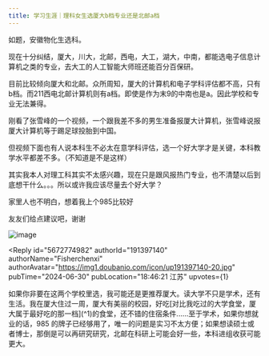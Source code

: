 ```yaml
---
title: 学习生涯｜理科女生选厦大b档专业还是北邮a档
---
```



<Forum groupName="00后人生研究室" groupUrl="https://www.douban.com/group/739053/" archivedAt="2025-05-16T14:18:29.470Z">
  <Post
    id="308070819"
    title="学习生涯｜理科女生选厦大b档专业还是北邮a档"
    url="https://www.douban.com/group/topic/308070819/?_spm_id=MjUzMDIwNjYw"
    pubTime="2024-07-12"
    highlightUserId="191397140"
  >
如题，安徽物化生选科。

现在十分纠结，厦大，川大，北邮，西电，大工，湖大，中南，都能选电子信息计算机之类的专业，去大工的人工智能大师班还能百分百保研。

目前比较倾向厦大和北邮。众所周知，厦大的计算机和电子学科评估都不高，只有b档。而211西电北邮计算机则有a档。即使是作为末9的中南也是a。因此学校和专业无法兼得。

刚看了张雪峰的一个视频，一个跟我差不多的男生准备报厦大计算机，张雪峰说报厦大计算机等于踢足球投胎到中国。

但视频下面也有人说本科生不必太在意学科评估，选一个好大学才是关键，本科教学水平都差不多。（不知道是不是这样）

其实我本人对理工科其实不太感兴趣，现在只是跟风报热门专业，也不清楚以后到底想干什么。。。所以或许我应该尽量去个好大学？

家里人也不明白，想着我上个985比较好

友友们给点建议吧，谢谢

![image](https://img3.doubanio.com/view/group_topic/l/public/p654830263.webp)

<Reply
  id="5672774982"
  authorId="191397140"
  authorName="Fisherchenxi"
  authorAvatar="https://img1.doubanio.com/icon/up191397140-20.jpg"
  pubTime="2024-06-30"
  pubLocation="18:46:21 江苏"
  upvotes={1}
>
如果你非要在这两个学校里选，我可能还是更推荐厦大。读大学不只是学术，还有生活。我在厦大住过一周，厦大有美丽的校园，好吃\[对比我吃过的大学食堂，厦大属于最好吃的那一档\](\^1)的食堂，还不错的住宿条件......至于学术，如果你想就业的话，985
的牌子已经够用了，唯一的问题是实习不太方便；如果想读硕士或者博士，那倒是可以再研究研究，北邮在科研上可能会好一些，本科进组收获可能更大。
</Reply>
  </Post>
</Forum>
